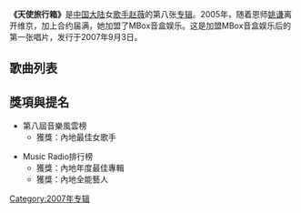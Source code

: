 {{Infobox Album | <!-- See Wikipedia:WikiProject_Albums -->
  Name        = 天使旅行箱 |
  Type        = 專輯|
  Artist      = [[赵薇|赵薇]] |
  Cover       =  |
  Released    = 2007年9月3日|
  Genre       =  |
  Length      =  |
  Label       = [[MBox|MBox]] |
  Producer    =  [[李泉|李泉]]、丁薇、[[陳偉_(音樂人)|陈伟]]|
  Last album  = 《[[Double_雙|Double 雙]]》 (2005) |
  This album  = '''《天使旅行箱》'''<br />(2007) |
  Next album  = 《我們都是大導演》 <br />(2009) |}}

'''《天使旅行箱》'''是[[中国大陆|中国大陆]]女[[歌手|歌手]][[赵薇|赵薇]]的第八张[[专辑|专辑]]。2005年，随着恩师[[姚谦|姚谦]]离开维京，加上合约届满，她加盟了MBox音盒娱乐。这是加盟MBox音盒娱乐后的第一张唱片，发行于2007年9月3日。

== 歌曲列表 ==
{{Tracklist
| collapsed = 
| headline = 
| font_size = 
| total_length = 

| extra_column =

| title1 = 旧玩具
| note1 = 
| longnote1 = 
| music1 = 陈伟
| lyrics1 = 林乔、[[陳偉_(音樂人)|陈伟]]
| arranger1 = 
| producer1 = 
| extra1 = 
| length1 = 4:25

| title2 = 天使旅行箱
| note2 = 
| longnote2 = 
| music2 = 李泉
| lyrics2 = 林乔、[[李泉|李泉]]
| arranger2 = 安栋
| producer2 = 
| extra2 = 
| length2 = 3:28

| title3 = Morning Love
| note3 = 
| longnote3 = 
| music3 = 卿锋
| lyrics3 = 卿锋
| arranger3 = 丁薇、林朝阳
| producer3 = 
| extra3 = 
| length3 = 4:04

| title4 = 多爱自己一些
| note4 = 
| longnote4 = 
| music4 = 罗亚圣
| lyrics4 = 林乔、罗亚圣
| arranger4 = 杨波
| producer4 = 
| extra4 = 
| length4 = 4:29

| title5 = 恰恰爱
| note5 = 
| longnote5 = 
| music5 = 罗亚圣
| lyrics5 = 林乔
| arranger5 = 彭飞、李泉
| producer5 = 
| extra5 = 
| length5 = 3:34

| title6 = 蝶
| note6 = 
| longnote6 = 
| music6 = 罗亚圣
| lyrics6 = 林乔
| arranger6 = 彭飞
| producer6 = 
| extra6 = 
| length6 = 4:15

| title7 = 小蜜蜂
| note7 = 
| longnote7 = 
| music7 = 吴梦奇
| lyrics7 = 吴梦奇
| arranger7 = 杨波
| producer7 = 
| extra7 = 
| length7 =  3:07

| title8 = 树叶的崇拜
| note8 = 
| longnote8 = 
| music8 = 丁薇
| lyrics8 = 丁薇
| arranger8 = 丁薇
| producer8 = 
| extra8 = 
| length8 = 3:44

| title9 = 不怕
| note9 = 
| longnote9 = 
| music9 = 孟慧
| lyrics9 = 孟慧
| arranger9 = 王继康
| producer9 = 
| extra9 = 
| length9 = 4:09

| title10 = 大城小恋
| note10 = 
| longnote10 = 
| music10 = 李泉
| lyrics10 = 李泉
| arranger10 = 
| producer10 = 
| extra10 = 
| length10 = 4:02
}}

== 獎項與提名 ==

* 第八屆音樂風雲榜
** 獲獎：內地最佳女歌手

* Music Radio排行榜
** 獲獎：內地年度最佳專輯
** 獲獎：內地全能藝人

{{Album-stub}}

{{趙薇}}

[[Category:2007年专辑|Category:2007年专辑]]